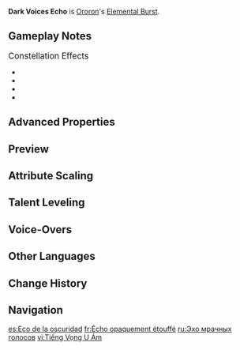 {{Talent Infobox
|image         = Talent Dark Voices Echo.png
|character     = Ororon
|type          = Elemental Burst
|info          = Ororon works an ancient ritual, dealing Nightsoul-aligned {{Color|AoE Electro DMG}}, summoning forth a Supersonic Oculus.<br><br>'''Supersonic Oculus'''<br><ul><li>Continuously taunts nearby opponents and attracts attacks from them.</li><li>Continuously rotates and fires off sonic waves that deal [[Nightsoul]]-aligned {{Color|Electro DMG}}.</li></ul>
|CD            = 15s
|energyCost    = 60
|scale_att1    = ATK
|scale_att2    = 
|utility1      = Taunting
|utility2      = 
|arkhe         = 
}}
{{Description|Those with sharp enough senses can hear the minute voices with which all things speak. That way, they will never lose their way — not even on long, lightless nights.}}
'''Dark Voices Echo''' is [[Ororon]]'s [[Elemental Burst]].

==Gameplay Notes==
;<big>Constellation Effects</big>
* {{Talent Note|constellation|2|King Bee of the Hidden Honeyed Wine}}
* {{Talent Note|constellation|3|Roosting Bat's Spiritcage}}
* {{Talent Note|constellation|4|As the Mysteries of the Night Wind}}
* {{Talent Note|constellation|6|Ode to Deep Springs}}

==Advanced Properties==
{{Advanced Properties
|title   = Ritual DMG
|gu      = 1U
|icdtag  = none
|poise   = 100
|impulse = 2

|title2   = Soundwave Collision DMG
|gu2      = 1U
|icdtag2  = Elemental Burst
|icdtype2 = 3s
|poise2   = 10
|impulse2 = 2
}}

==Preview==
{{Preview
|file1 = Dark Voices Echo Preview
}}

==Attribute Scaling==
{{Talent Scaling
|levels=13
|order=ritualdmg,soundwavecollisiondmg,duration,cd,energycost
|titles=Ritual DMG (%),Soundwave Collision DMG (%),Duration,CD,Energy Cost
|ritualdmg_1=174.38
|ritualdmg_2=187.46
|ritualdmg_3=200.54
|ritualdmg_4=217.98
|ritualdmg_5=231.06
|ritualdmg_6=244.14
|ritualdmg_7=261.58
|ritualdmg_8=279.01
|ritualdmg_9=296.45
|ritualdmg_10=313.89
|ritualdmg_11=331.33
|ritualdmg_12=348.77
|ritualdmg_13=370.57
|soundwavecollisiondmg_1=33.2
|soundwavecollisiondmg_2=35.69
|soundwavecollisiondmg_3=38.18
|soundwavecollisiondmg_4=41.5
|soundwavecollisiondmg_5=43.99
|soundwavecollisiondmg_6=46.48
|soundwavecollisiondmg_7=49.8
|soundwavecollisiondmg_8=53.12
|soundwavecollisiondmg_9=56.44
|soundwavecollisiondmg_10=59.76
|soundwavecollisiondmg_11=63.08
|soundwavecollisiondmg_12=66.4
|soundwavecollisiondmg_13=70.55
|duration=9s
|cd=15s
|energycost=60
}}

==Talent Leveling==
{{Talent Upgrade|Ororon}}

==Voice-Overs==
{{Talent VO}}

==Other Languages==
{{Other Languages
|en       = Dark Voices Echo
|zhs      = 黯声回响
|zhs_rm   = Ànshēng Huíxiǎng
|zht      = 黯聲迴響
|zht_rm   = Ànshēng Huíxiǎng
|zh_tl    = Rotating Echoes of Dark Voices
|ja       = 闇声の残響
|ja_rm    = Anzei no Zankyou{{Assumed}}
|ja_tl    = Dark Voices Echo
|ko       = 어둠<->의 메아리
|ko_tl    = Dark Echoes
|es       = Eco de la oscuridad
|es_tl    = Echo of the Dark
|fr       = Écho opaquement étouffé
|fr_tl    = Opaquely Quelled Echo
|ru       = Эхо мрачных голосов
|ru_tl    = Dark Voices' Echo
|th       = Dark Voices Echo
|vi       = Tiếng Vọng U Ám
|vi_tl    = 
|de       = Gedämpftes Echo der Finsternis
|de_tl    = Damped Echo of Darkness
|id       = Dark Voices Echo
|pt       = Ecos Sombrios
|pt_tl    = 
|tr       = Karanlık Seslerin Yankıları
|tr_tl    = 
|it       = Eco di voci oscure
|it_tl    = 
}}

==Change History==
{{Change History|5.2}}

==Navigation==
{{Talent Navbox|Ororon}}

[[es:Eco de la oscuridad]]
[[fr:Écho opaquement étouffé]]
[[ru:Эхо мрачных голосов]]
[[vi:Tiếng Vọng U Ám]]